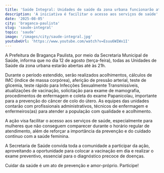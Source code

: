 ```yaml
---
title: 'Saúde Integral: Unidades de saúde da zona urbana funcionarão até às 21h no dia 12 de agosto'
description: 'A iniciativa é facilitar o acesso aos serviços de saúde'
date: '2025-08-05'
city: 'braganca-paulista'
slug: 'saude-integral'
topic: 'saude'
image: '/images/city/saude-integral.jpg'
youtubeUrl: 'https://www.youtube.com/watch?v=Esuu6WIWx1I'
---
```


A Prefeitura de Bragança Paulista, por meio da Secretaria Municipal de Saúde, informa que no dia 12 de agosto (terça-feira), todas as Unidades de Saúde da zona urbana estarão abertas até às 21h.

Durante o período estendido, serão realizados acolhimentos, cálculos de IMC (índice de massa corpórea), aferição de pressão arterial, teste de glicemia, teste rápido para Infecções Sexualmente Transmissíveis, atualizações de vacinação, solicitação para exame de mamografia, procedimentos de enfermagem e coleta do exame Papanicolau, importante para a prevenção do câncer de colo do útero. As equipes das unidades contarão com profissionais administrativos, técnicos de enfermagem e enfermeiros(as) para atender a população com qualidade e acolhimento.

A ação visa facilitar o acesso aos serviços de saúde, especialmente para mulheres que não conseguem comparecer durante o horário regular de atendimento, além de reforçar a importância da prevenção e do cuidado contínuo com a saúde feminina.

A Secretaria de Saúde convida toda a comunidade a participar da ação, aproveitando a oportunidade para colocar a vacinação em dia e realizar o exame preventivo, essencial para o diagnóstico precoce de doenças.

Cuidar da saúde é um ato de prevenção e amor-próprio. Participe!
